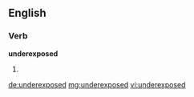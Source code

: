 ==English==

===Verb===
'''underexposed'''

# {{en-past of|underexpose}}

[[de:underexposed]]
[[mg:underexposed]]
[[vi:underexposed]]